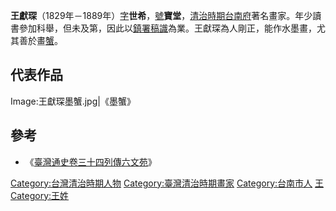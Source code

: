 {{Infobox Hokkien name
| title                =王獻琛
| hanji                =王獻琛
| poj                  =Ông Hiàn-thim
| hanlo                =
| tl                   =Ông Hiàn-thim
| bp                   =
| hokkienipa           =
|
| hanjipen             =寶堂
| pojpen               =Pó-tông
| hanlopen             =
| tlpen                =Pó-tông
| bppen                =
| hokkienipapen        =
|
| hanjicourtesy        =世希
| pojcourtesy          =Sè-hi
| hanlocourtesy        =
| tlcourtesy           =Sè-hi
| bpcourtesy           =
| hokkienipacourtesy   =
}}
'''王獻琛'''（1829年－1889年）[[表字|字]]'''世希'''，[[號|號]]'''寶堂'''，[[清治時期|清治時期]][[台南府|台南府]]著名畫家。年少讀書參加科舉，但未及第，因此以[[鎮署稿識|鎮署稿識]]為業。王獻琛為人剛正，能作水墨畫，尤其善於畫[[蟹|蟹]]。

== 代表作品 ==
<gallery perrow="4">
Image:王獻琛墨蟹.jpg|《墨蟹》
</gallery>

== 參考 ==
*《[[臺灣通史|臺灣通史卷三十四列傳六文苑]]》
{{Taiwan-artist-stub}}
[[Category:台灣清治時期人物|Category:台灣清治時期人物]]
[[Category:臺灣清治時期畫家|Category:臺灣清治時期畫家]]
[[Category:台南市人|Category:台南市人]]
[[Category:閩南裔臺灣人|王]]
[[Category:王姓|Category:王姓]]